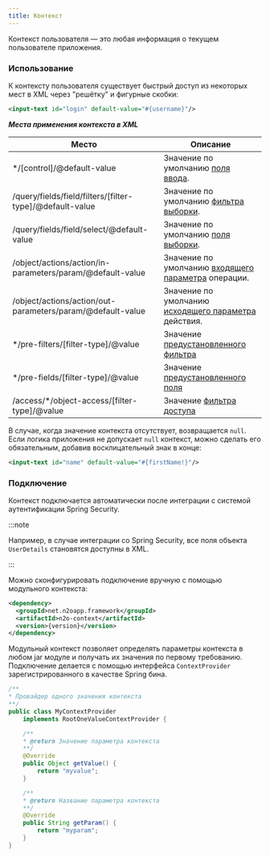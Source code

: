 ```yaml
---
title: Контекст
---
```


Контекст пользователя — это любая информация о текущем пользователе приложения.

### Использование

К контексту пользователя существует быстрый доступ из некоторых мест в XML через "решётку" и фигурные скобки:

```xml
<input-text id="login" default-value="#{username}"/>
```

__*Места применения контекста в XML*__

|Место                                                     |Описание                                                                  |
|----------------------------------------------------------|--------------------------------------------------------------------------|
|*/[control]/@default-value                                |Значение по умолчанию [поля ввода](#Default_field_values).                |
|/query/fields/field/filters/[filter-type]/@default-value  |Значение по умолчанию [фильтра выборки](#Selection_filters).              |
|/query/fields/field/select/@default-value                 |Значение по умолчанию [поля выборки](#Selection_fields).                  |
|/object/actions/action/in-parameters/param/@default-value |Значение по умолчанию [входящего параметра](#Object_operations) операции. |
|/object/actions/action/out-parameters/param/@default-value|Значение по умолчанию [исходящего параметра](#Object_operations) действия.|
|*/pre-filters/[filter-type]/@value                        |Значение [предустановленного фильтра](#pre-filters)                       |
|*/pre-fields/[filter-type]/@value                         |Значение [предустановленного поля](#Preset_fields)                        |
|/access/*/object-access/[filter-type]/@value              |Значение [фильтра доступа](#Access_scheme)                                |

В случае, когда значение контекста отсутствует, возвращается `null`.
Если логика приложения не допускает `null` контекст, можно сделать его обязательным, добавив восклицательный знак в конце:

```xml title="бязательный контекст"
<input-text id="name" default-value="#{firstName!}"/>
```

### Подключение

Контекст подключается автоматически после интеграции с системой аутентификации Spring Security.

:::note

Например, в случае интеграции со Spring Security, все поля объекта `UserDetails` становятся доступны в XML.

:::

Можно сконфигурировать подключение вручную с помощью модульного контекста:

```xml title="Подключение модульного контекста в Maven"
<dependency>
  <groupId>net.n2oapp.framework</groupId>
  <artifactId>n2o-context</artifactId>
  <version>{version}</version>
</dependency>
```

Модульный контекст позволяет определять параметры контекста в любом jar модуле и получать их значения по первому требованию.
Подключение делается с помощью интерфейса `ContextProvider` зарегистрированного в качестве Spring бина.

```java
/**
* Провайдер одного значения контекста
**/
public class MyContextProvider
    implements RootOneValueContextProvider {

    /**
    * @return Значение параметра контекста
    **/
    @Override
    public Object getValue() {
        return "myvalue";
    }

    /**
    * @return Название параметра контекста
    **/
    @Override
    public String getParam() {
        return "myparam";
    }
}
```
